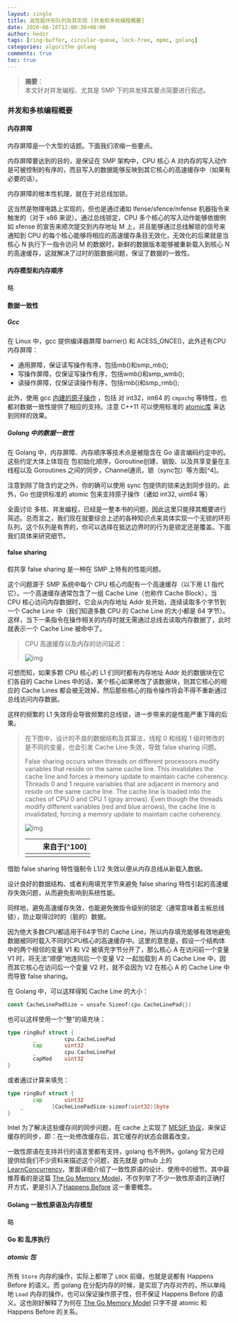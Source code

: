 ```yaml
---
layout: single
title: 高性能环形队列及其实现 [并发和多核编程概要]
date: 2020-06-16T12:00:38+08:00
author: hedzr
tags: [ring-buffer, circular-queue, lock-free, mpmc, golang]
categories: algorithm golang
comments: true
toc: true
---
```


> **摘要**：  
> 本文针对并发编程、尤其是 SMP 下的并发择其要点简要进行叙述。

### 并发和多核编程概要

#### 内存屏障

内存屏障是一个大型的话题。下面我们浓缩一些要点。

内存屏障要达到的目的，是保证在 SMP 架构中，CPU 核心 A 对内存的写入动作是可被控制的有序的，而且写入的数据能够反映到其它核心的高速缓存中（如果有必要的话）。

内存屏障的根本性机理，就在于对总线加锁。

这当然是物理电路上实现的，但也是通过诸如 lfense/sfence/mfense 机器指令来触发的（对于 x86 来说）。通过总线锁定，CPU 多个核心的写入动作能够依据例如 sfense 的宣告来顺次提交到内存地址 M 上，并且能够通过总线解锁的信号来通知到 CPU 的每个核心能够将相应的高速缓存条目无效化，无效化的后果就是当核心 N 执行下一指令访问 M 的数据时，新鲜的数据版本能够被重新载入到核心 N 的高速缓存，这就解决了过时的脏数据问题，保证了数据的一致性。

#### 内存模型和内存顺序

略

#### 数据一致性

##### Gcc

在 Linux 中，gcc 提供编译器屏障 barrier() 和 ACESS_ONCE()，此外还有CPU内存屏障：

- 通用屏障，保证读写操作有序，包括mb()和smp_mb();
- 写操作屏障，仅保证写操作有序，包括wmb()和smp_wmb();
- 读操作屏障，仅保证读操作有序，包括rmb()和smp_rmb();

此外，使用 gcc [内建的原子操作](https://gcc.gnu.org/onlinedocs/gcc-4.4.5/gcc/Atomic-Builtins.html) ，包括 对 int32，int64 的 `cmpxchg` 等特性，也都对数据一致性提供了相应的支持。注意 C++11 可以使用标准的 [atomic库](http://en.cppreference.com/w/cpp/atomic) 来达到同样的效果。

##### Golang 中的数据一致性

在 Golang 中，内存屏障、内存顺序等技术点是被隐含在 Go 语言编码约定中的。这些约定大体上体现在 包初始化顺序，Goroutine创建、销毁、以及共享变量在主线程以及 Goroutines 之间的同步，Channel通讯，锁（sync包）等方面[^4]。

注意到除了隐含约定之外，你的确可以使用 sync 包提供的锁来达到同步目的。此外，Go 也提供标准的 atomic 包来支持原子操作（诸如 int32, uint64 等）

全面讨论 多核、并发编程，已经是一整本书的问题，因此这里只能择其概要进行简述。总而言之，我们现在就要综合上述的各种知识点来具体实现一个无锁的环形队列，这个队列是有界的，你可以选择在抵达边界时的行为是锁定还是覆盖。下面我们具体来研究细节。

#### false sharing

假共享 false sharing 是一种在 SMP 上特有的性能问题。

这个问题源于 SMP 系统中每个 CPU 核心均配有一个高速缓存（以下用 L1 指代它）。一个高速缓存通常包含了一组 Cache Line（也称作 Cache Block），当 CPU 核心访问内存数据时，它会从内存地址 Addr 处开始，连续读取多个字节到一个 Cache Line 中（我们知道多数 CPU 的 Cache Line 的大小都是 64 字节）。这样，当下一条指令在操作相关的内存时就无需通过总线去读取内存数据了，此时就表示一个 Cache Line 被命中了。

> CPU 高速缓存以及内存的访问延迟：
>
> ![img](https://cdn.jsdelivr.net/gh/hzimg/blog-pics@master/03.smp.assets/20200209163031.png)

可想而知，如果多颗 CPU 核心的 L1 们同时都有内存地址 Addr 处的数据块在它们各自的 Cache Lines 中的话，某个核心如果修改了该数据块，则其它核心的相应的 Cache Lines 都会被无效掉，然后那些核心的指令操作将会不得不重新通过总线访问内存数据。

这样的频繁的 L1 失效将会导致频繁的总线锁，进一步带来的是性能严重下降的后果。

> 在下图中，设计的不良的数据结构及其算法，线程 0 和线程 1 级时修改的是不同的变量，也会引发 Cache Line 失效，导致 false sharing 问题。
>
> False sharing occurs when threads on different processors modify variables that reside on the same cache line. This invalidates the cache line and forces a memory update to maintain cache coherency. Threads 0 and 1 require variables that are adjacent in memory and reside on the same cache line. The cache line is loaded into the caches of CPU 0 and CPU 1 (gray arrows). Even though the threads modify different variables (red and blue arrows), the cache line is invalidated, forcing a memory update to maintain cache coherency.
>
> ![img](https://cdn.jsdelivr.net/gh/hzimg/blog-pics@master/03.smp.assets/x86-cache-line-false-sharing.gif)
>
> |     |     | 来自于[^100] |
> | --- | --- | -----------: |
> |     |     |              |

借助 false sharing 特性强制令 L1/2 失效以便从内存总线从新载入数据。

设计良好的数据结构、或者利用填充字节来避免 false sharing 特性引起的高速缓存失效问题，从而避免影响到系统性能。

同样地，避免高速缓存失效，也能避免微指令级别的锁定（通常意味着主板总线锁），防止取得过时的（脏的）数据。

因为绝大多数CPU都适用于64字节的 Cache Line，所以内存填充能够有效地避免数据被同时载入不同的CPU核心的高速缓存中。这里的意思是，假设一个结构体中的两个相邻的变量 V1 和 V2 被填充字节分开了，那么核心 A 在访问前一个变量 V1 时，将无法“顺便”地连同后一个变量 V2 一起加载到 A 的 Cache Line 中，因而其它核心在访问后一个变量 V2 时，就不会因为 V2 在核心 A 的 Cache Line 中而导致 false sharing。

在 Golang 中，可以这样得知 Cache Line 的大小：

```go
const CacheLinePadSize = unsafe.Sizeof(cpu.CacheLinePad{})
```

也可以这样使用一个“整”的填充块：

```go
type ringBuf struct {
		_         cpu.CacheLinePad
		cap       uint32
		_         cpu.CacheLinePad
		capMod    uint32
}
```

或者通过计算来填充：

```go
type ringBuf struct {
		cap       uint32
    _         [CacheLinePadSize-sizeof(uint32)]byte
}
```

Intel 为了解决这些缓存间的同步问题，在 cache 上实现了 [MESIF 协议](https://en.wikipedia.org/wiki/MESIF_protocol)，来保证缓存的同步，即：在一处修改缓存后，其它缓存的状态会跟着改变。

一致性原语在支持并行的语言里都有支持，golang 也不例外。golang 官方已经提供给我们不少资料来描述这个问题，首先就是 github 上的 [LearnConcurrency](https://github.com/golang/go/wiki/LearnConcurrency)，里面详细介绍了一致性原语的设计、使用中的细节。其中最推荐看的是这篇 [The Go Memory Model](https://golang.org/ref/mem)，不仅列举了不少一致性原语的正确打开方式，更是引入了[Happens Before](https://golang.org/ref/mem#tmp_2) 这一重要概念。

#### Golang 一致性原语及内存模型

略

#### Go 和 乱序执行

##### atomic 包

所有 `Store` 内存的操作，实际上都带了 `LOCK` 前缀，也就是说都有 Happens Before 的语义。而 golang 在分配内存的时候，是实现了内存对齐的，所以单纯地 `Load` 内存的操作，也可以保证操作原子性，但不保证 Happens Before 的语义。这也刚好解释了为何在 [The Go Memory Model](https://golang.org/ref/mem) 只字不提 atomic 和 Happens Before 的关系。
